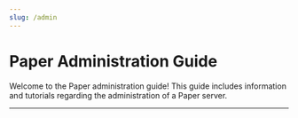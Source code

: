 ---
slug: /admin
---


# Paper Administration Guide

Welcome to the Paper administration guide! This guide includes information and tutorials
regarding the administration of a Paper server.

---

<DocCardList items={useCurrentSidebarCategory().items} />
